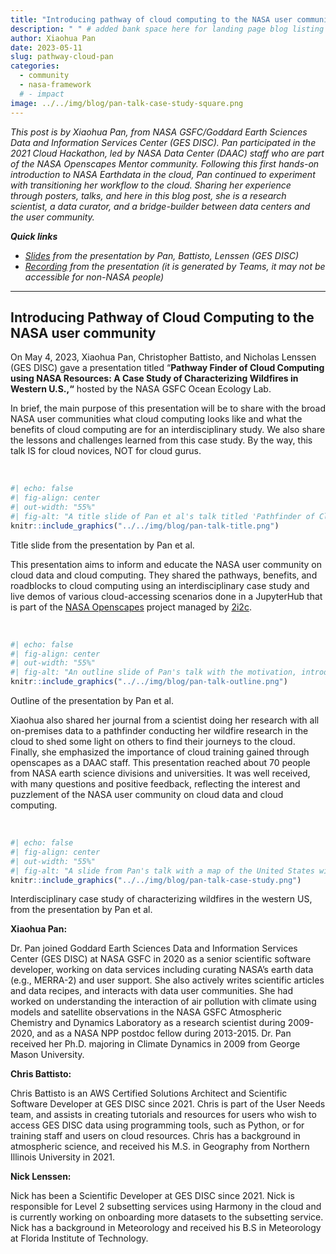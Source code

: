 ```yaml
---
title: "Introducing pathway of cloud computing to the NASA user community"
description: " " # added bank space here for landing page blog listing (will print first few lines of blog if not)
author: Xiaohua Pan
date: 2023-05-11
slug: pathway-cloud-pan
categories:
  - community
  - nasa-framework
  # - impact
image: ../../img/blog/pan-talk-case-study-square.png
---
```


*This post is by Xiaohua Pan, from NASA GSFC/Goddard Earth Sciences Data and Information Services Center (GES DISC). Pan participated in the 2021 Cloud Hackathon, led by NASA Data Center (DAAC) staff who are part of the NASA Openscapes Mentor community. Following this first hands-on introduction to NASA Earthdata in the cloud, Pan continued to experiment with transitioning her workflow to the cloud. Sharing her experience through posters, talks, and here in this blog post, she is a research scientist, a data curator, and a bridge-builder between data centers and the user community.*

***Quick links***

- *[Slides](https://drive.google.com/file/d/1K3YVU1K8Rnjx6oE2Yt3gZjAwSENbwZ8Y/view?usp=sharing) from the presentation by Pan, Battisto, Lenssen (GES DISC)*
- *[Recording](https://gcc02.safelinks.protection.outlook.com/?url=https%3A%2F%2Fnasa-my.sharepoint.com%2F%3Av%3A%2Fg%2Fpersonal%2Fmgao1_ndc_nasa_gov%2FEX7FSlbey3FAruVk-hifGDkBTABqGFt5aVONM48G_nUK3Q&data=05%7C01%7Cxiaohua.pan%40nasa.gov%7C3be7ec5d813a4f302fce08db4cce9a4e%7C7005d45845be48ae8140d43da96dd17b%7C0%7C0%7C638188222446501224%7CUnknown%7CTWFpbGZsb3d8eyJWIjoiMC4wLjAwMDAiLCJQIjoiV2luMzIiLCJBTiI6Ik1haWwiLCJXVCI6Mn0%3D%7C3000%7C%7C%7C&sdata=0%2FH9BgYMCjmRM%2BODdmgByhUnTwJQnPOnD7i0QCVVGyk%3D&reserved=0) from the presentation (it is generated by Teams, it may not be accessible for non-NASA people)*



------------------------------------------------------------------------

## Introducing Pathway of Cloud Computing to the NASA user community

On May 4, 2023, Xiaohua Pan, Christopher Battisto, and Nicholas Lenssen (GES DISC) gave a presentation titled "**Pathway Finder of Cloud Computing using NASA Resources: A Case Study of Characterizing Wildfires in Western U.S.,"** hosted by the NASA GSFC Ocean Ecology Lab. 

In brief, the main purpose of this presentation will be to share with the broad NASA user communities what cloud computing looks like and what the benefits of cloud computing are for an interdisciplinary study. We also share the lessons and challenges learned from this case study. By the way, this talk IS for cloud novices, NOT for cloud gurus. 

<br>

```r
#| echo: false
#| fig-align: center
#| out-width: "55%"
#| fig-alt: "A title slide of Pan et al's talk titled 'Pathfinder of Cloud Computing using NASA Resources: A case study of characterizing wildfires in the western US' with 3 photos of people: an asian woman and two white men from NASA GES DISC"
knitr::include_graphics("../../img/blog/pan-talk-title.png")
```

::: {.caption-text .center-text}
Title slide from the presentation by Pan et al.
:::

This presentation aims to inform and educate the NASA user community on cloud data and cloud computing. They shared the pathways, benefits, and roadblocks to cloud computing using an interdisciplinary case study and live demos of various cloud-accessing scenarios done in a JupyterHub that is part of the [NASA Openscapes](https://nasa-openscapes.github.io) project managed by [2i2c](http://2i2c.org/). 

<br>

```r
#| echo: false
#| fig-align: center
#| out-width: "55%"
#| fig-alt: "An outline slide of Pan's talk with the motivation, introduction, FAQ, Demo, Take-home messages, and question time"
knitr::include_graphics("../../img/blog/pan-talk-outline.png")
```

::: {.caption-text .center-text}
Outline of the presentation by Pan et al.
:::

Xiaohua also shared her journal from a scientist doing her research with all on-premises data to a pathfinder conducting her wildfire research in the cloud to shed some light on others to find their journeys to the cloud. Finally, she emphasized the importance of cloud training gained through openscapes as a DAAC staff. This presentation reached about 70 people from NASA earth science divisions and universities. It was well received, with many questions and positive feedback, reflecting the interest and puzzlement of the NASA user community on cloud data and cloud computing.

<br>

```r
#| echo: false
#| fig-align: center
#| out-width: "55%"
#| fig-alt: "A slide from Pan's talk with a map of the United States wih an arrow pointing to the Dixie Fire in California, and a time series of fire hotspots showing spikes in 2021"
knitr::include_graphics("../../img/blog/pan-talk-case-study.png")
```

::: {.caption-text .center-text}
Interdisciplinary case study of characterizing wildfires in the western US, from the presentation by Pan et al.
:::

**Xiaohua Pan:**

Dr. Pan joined Goddard Earth Sciences Data and Information Services Center (GES DISC) at NASA GSFC in 2020 as a senior scientific software developer, working on data services including curating NASA's earth data (e.g., MERRA-2) and user support. She also actively writes scientific articles and data recipes, and interacts with data user communities. She had worked on understanding the interaction of air pollution with climate using models and satellite observations in the NASA GSFC Atmospheric Chemistry and Dynamics Laboratory as a research scientist during 2009-2020, and as a NASA NPP postdoc fellow during 2013-2015. Dr. Pan received her Ph.D. majoring in Climate Dynamics in 2009 from George Mason University.

**Chris Battisto:**

Chris Battisto is an AWS Certified Solutions Architect and Scientific Software Developer at GES DISC since 2021. Chris is part of the User Needs team, and assists in creating tutorials and resources for users who wish to access GES DISC data using programming tools, such as Python, or for training staff and users on cloud resources. Chris has a background in atmospheric science, and received his M.S. in Geography from Northern Illinois University in 2021.

**Nick Lenssen:**

Nick has been a Scientific Developer at GES DISC since 2021. Nick is responsible for Level 2 subsetting services using Harmony in the cloud and is currently working on onboarding more datasets to the subsetting service. Nick has a background in Meteorology and received his B.S in Meteorology at Florida Institute of Technology.
